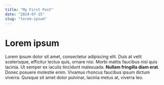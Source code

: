 ```yaml
---
title: "My First Post"
date: "2024-07-15"
slug: "lorem-ipsum"
---
```


# Lorem ipsum

Lorem ipsum dolor sit amet, consectetur adipiscing elit. Duis at velit scelerisque, efficitur lectus quis, ornare nisi. Morbi mattis faucibus nisl quis lacinia. Ut semper ex iaculis tincidunt malesuada. **Nullam fringilla diam erat**.  
Donec posuere molestie enim. Vivamus rhoncus faucibus ipsum dictum viverra. Quisque sit amet dolor pulvinar, lacinia metus at, viverra leo. 
